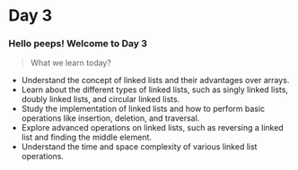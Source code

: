 # Day 3

### Hello peeps! Welcome to Day 3

> What we learn today?

-   Understand the concept of linked lists and their advantages over arrays.
-   Learn about the different types of linked lists, such as singly linked lists, doubly linked lists, and circular linked lists.
-   Study the implementation of linked lists and how to perform basic operations like insertion, deletion, and traversal.
-   Explore advanced operations on linked lists, such as reversing a linked list and finding the middle element.
-   Understand the time and space complexity of various linked list operations.
